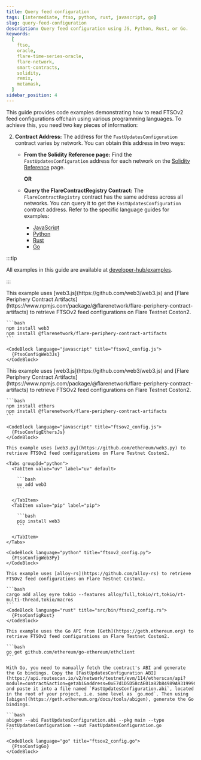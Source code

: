 ```yaml
---
title: Query feed configuration
tags: [intermediate, ftso, python, rust, javascript, go]
slug: query-feed-configuration
description: Query feed configuration using JS, Python, Rust, or Go.
keywords:
  [
    ftso,
    oracle,
    flare-time-series-oracle,
    flare-network,
    smart-contracts,
    solidity,
    remix,
    metamask,
  ]
sidebar_position: 4
---
```



This guide provides code examples demonstrating how to read FTSOv2 feed configurations offchain using various programming languages. To achieve this, you need two key pieces of information:

2. **Contract Address:** The address for the `FastUpdatesConfiguration` contract varies by network. You can obtain this address in two ways:

   - **From the Solidity Reference page:** Find the `FastUpdatesConfiguration` address for each network on the [Solidity Reference](/ftso/solidity-reference) page.

     **OR**

   - **Query the FlareContractRegistry Contract:** The `FlareContractRegistry` contract has the same address across all networks. You can query it to get the `FastUpdatesConfiguration` contract address. Refer to the specific language guides for examples:
     - [JavaScript](/network/guides/flare-for-javascript-developers#make-query)
     - [Python](/network/guides/flare-for-python-developers#make-query)
     - [Rust](/network/guides/flare-for-rust-developers#make-query)
     - [Go](/network/guides/flare-for-go-developers#make-query)

:::tip

All examples in this guide are available at [developer-hub/examples](https://github.com/flare-foundation/developer-hub/tree/main/examples).

:::

<Tabs block>
  <TabItem value="web3js" label="web3.js" default>
    This example uses [web3.js](https://github.com/web3/web3.js) and [Flare Periphery Contract Artifacts](https://www.npmjs.com/package/@flarenetwork/flare-periphery-contract-artifacts) to retrieve FTSOv2 feed configurations on Flare Testnet Coston2.
    
    ```bash
    npm install web3
    npm install @flarenetwork/flare-periphery-contract-artifacts
    ```

    <CodeBlock language="javascript" title="ftsov2_config.js">
      {FtsoConfigWeb3Js}
    </CodeBlock>

  </TabItem>
  <TabItem value="ethersjs" label="ethers.js">
    This example uses [web3.js](https://github.com/web3/web3.js) and [Flare Periphery Contract Artifacts](https://www.npmjs.com/package/@flarenetwork/flare-periphery-contract-artifacts) to retrieve FTSOv2 feed configurations on Flare Testnet Coston2.
    
    ```bash
    npm install ethers
    npm install @flarenetwork/flare-periphery-contract-artifacts
    ```
    
    <CodeBlock language="javascript" title="ftsov2_config.js">
      {FtsoConfigEthersJs}
    </CodeBlock>

  </TabItem>
  <TabItem value="web3py" label="web3.py">

    This example uses [web3.py](https://github.com/ethereum/web3.py) to retrieve FTSOv2 feed configurations on Flare Testnet Coston2.

    <Tabs groupId="python">
      <TabItem value="uv" label="uv" default>

        ```bash
        uv add web3
        ```

      </TabItem>
      <TabItem value="pip" label="pip">

        ```bash
        pip install web3
        ```

      </TabItem>
    </Tabs>

    <CodeBlock language="python" title="ftsov2_config.py">
      {FtsoConfigWeb3Py}
    </CodeBlock>

  </TabItem>
  <TabItem value="alloyrs" label="alloy-rs">

    This example uses [alloy-rs](https://github.com/alloy-rs) to retrieve FTSOv2 feed configurations on Flare Testnet Coston2.

    ```bash
    cargo add alloy eyre tokio --features alloy/full,tokio/rt,tokio/rt-multi-thread,tokio/macros
    ```
    <CodeBlock language="rust" title="src/bin/ftsov2_config.rs">
      {FtsoConfigRust}
    </CodeBlock>

  </TabItem>
  <TabItem value="goethereum" label="go-ethereum">

    This example uses the Go API from [Geth](https://geth.ethereum.org) to retrieve FTSOv2 feed configurations on Flare Testnet Coston2.

    ```bash
    go get github.com/ethereum/go-ethereum/ethclient
    ```

    With Go, you need to manually fetch the contract's ABI and generate the Go bindings. Copy the [FastUpdatesConfiguration ABI](https://api.routescan.io/v2/network/testnet/evm/114/etherscan/api?module=contract&action=getabi&address=0xE7d1D5D58cAE01a82b84989A931999Cb34A86B14&format=raw) and paste it into a file named `FastUpdatesConfiguration.abi`, located in the root of your project, i.e. same level as `go.mod`. Then using [abigen](https://geth.ethereum.org/docs/tools/abigen), generate the Go bindings.

    ```bash
    abigen --abi FastUpdatesConfiguration.abi --pkg main --type FastUpdatesConfiguration --out FastUpdatesConfiguration.go
    ```

    <CodeBlock language="go" title="ftsov2_config.go">
      {FtsoConfigGo}
    </CodeBlock>

  </TabItem>
</Tabs>
